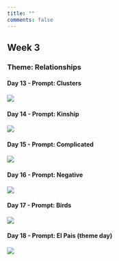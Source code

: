 ```yaml
---
title: ""
comments: false
---
```


::: column-page
## Week 3

### Theme: Relationships

#### Day 13 - Prompt: Clusters

![](/fig/Day13.png){fig-align="center"}

#### Day 14 - Prompt: Kinship

![](/fig/Day14.png){fig-align="center"}

#### Day 15 - Prompt: Complicated

![](/fig/Day15.png){fig-align="center"}

#### Day 16 - Prompt: Negative

![](/fig/Day16.png){fig-align="center"}

#### Day 17 - Prompt: Birds

![](/fig/Day17.png){fig-align="center"}

#### Day 18 - Prompt: El Pais (theme day)

![](/fig/Day18.png){fig-align="center"}
:::
